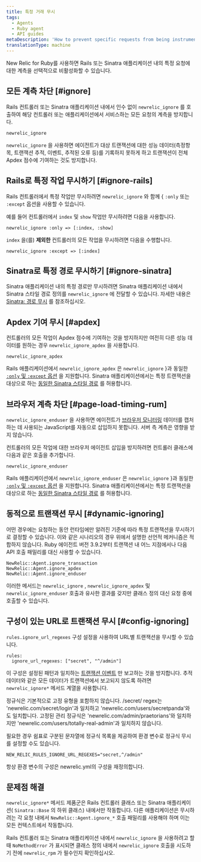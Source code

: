 ```yaml
---
title: 특정 거래 무시
tags:
  - Agents
  - Ruby agent
  - API guides
metaDescription: 'How to prevent specific requests from being instrumented entirely in New Relic, or prevent them from being factored into your Apdex score.'
translationType: machine
---
```


New Relic for Ruby를 사용하면 Rails 또는 Sinatra 애플리케이션 내의 특정 요청에 대한 계측을 선택적으로 비활성화할 수 있습니다.

## 모든 계측 차단 [#ignore]

Rails 컨트롤러 또는 Sinatra 애플리케이션 내에서 인수 없이 `newrelic_ignore` 를 호출하여 해당 컨트롤러 또는 애플리케이션에서 서비스하는 모든 요청의 계측을 방지합니다.

```
newrelic_ignore
```

`newrelic_ignore` 을 사용하면 에이전트가 대상 트랜잭션에 대한 성능 데이터(측정항목, 트랜잭션 추적, 이벤트, 추적된 오류 등)를 기록하지 못하게 하고 트랜잭션이 전체 Apdex 점수에 기여하는 것도 방지합니다.

## Rails로 특정 작업 무시하기 [#ignore-rails]

Rails 컨트롤러에서 특정 작업만 무시하려면 `newrelic_ignore` 와 함께 &#x7B; `:only` 또는 `:except` 옵션을 사용할 수 있습니다.

예를 들어 컨트롤러에서 `index` 및 `show` 작업만 무시하려면 다음을 사용합니다.

```
newrelic_ignore :only => [:index, :show]
```

`index` 을(를) **제외한** 컨트롤러의 모든 작업을 무시하려면 다음을 수행합니다.

```
newrelic_ignore :except => [:index]
```

## Sinatra로 특정 경로 무시하기 [#ignore-sinatra]

Sinatra 애플리케이션 내의 특정 경로만 무시하려면 Sinatra 애플리케이션 내에서 Sinatra 스타일 경로 정의를 `newrelic_ignore` 에 전달할 수 있습니다. 자세한 내용은 [Sinatra: 경로 무시](/docs/agents/ruby-agent/frameworks/sinatra-support#ignoring-routes) 를 참조하십시오.

## Apdex 기여 무시 [#apdex]

컨트롤러의 모든 작업이 Apdex 점수에 기여하는 것을 방지하지만 여전히 다른 성능 데이터를 원하는 경우 `newrelic_ignore_apdex` 을 사용합니다.

```
newrelic_ignore_apdex
```

Rails 애플리케이션에서 `newrelic_ignore_apdex` 은 `newrelic_ignore` }과 동일한 [`:only` 및 `:except` 옵션](#ignore-rails) 을 지원합니다. Sinatra 애플리케이션에서는 특정 트랜잭션을 대상으로 하는 [동일한 Sinatra 스타일 경로](#ignore-sinatra) 를 허용합니다.

## 브라우저 계측 차단 [#page-load-timing-rum]

`newrelic_ignore_enduser` 을 사용하면 에이전트가 [브라우저 모니터링](/docs/agents/ruby-agent/features/page-load-timing-ruby) 데이터를 캡처하는 데 사용되는 JavaScript를 자동으로 삽입하지 못합니다. 서버 측 계측은 영향을 받지 않습니다.

컨트롤러의 모든 작업에 대한 브라우저 에이전트 삽입을 방지하려면 컨트롤러 클래스에 다음과 같은 호출을 추가합니다.

```
newrelic_ignore_enduser
```

Rails 애플리케이션에서 `newrelic_ignore_enduser` 은 `newrelic_ignore` }과 동일한 [`:only` 및 `:except` 옵션](#ignore-rails) 을 지원합니다. Sinatra 애플리케이션에서는 특정 트랜잭션을 대상으로 하는 [동일한 Sinatra 스타일 경로](#ignore-sinatra) 를 허용합니다.

## 동적으로 트랜잭션 무시 [#dynamic-ignoring]

어떤 경우에는 요청하는 동안 런타임에만 알려진 기준에 따라 특정 트랜잭션을 무시하기로 결정할 수 있습니다. 이와 같은 시나리오의 경우 위에서 설명한 선언적 메커니즘은 적합하지 않습니다. Ruby 에이전트 버전 3.9.2부터 트랜잭션 내 어느 지점에서나 다음 API 호출 패밀리를 대신 사용할 수 있습니다.

```
NewRelic::Agent.ignore_transaction
NewRelic::Agent.ignore_apdex
NewRelic::Agent.ignore_enduser
```

이러한 메서드는 `newrelic_ignore` , `newrelic_ignore_apdex` 및 `newrelic_ignore_enduser` 호출과 유사한 결과를 갖지만 클래스 정의 대신 요청 중에 호출할 수 있습니다.

## 구성이 있는 URL로 트랜잭션 무시 [#config-ignoring]

`rules.ignore_url_regexes` 구성 설정을 사용하여 URL별 트랜잭션을 무시할 수 있습니다.

```
rules:
  ignore_url_regexes: ["secret", "^/admin"]
```

이 구성은 설정된 패턴과 일치하는 [트랜잭션 이벤트](/docs/telemetry-data-platform/understand-data/event-data/events-reported-apm/) 만 보고하는 것을 방지합니다. 추적 데이터와 같은 모든 데이터가 트랜잭션에서 보고되지 않도록 하려면 `newrelic_ignore*` 메서드 계열을 사용합니다.

정규식은 기본적으로 고정 유형을 포함하지 않습니다. /secret/ regex는 'newrelic.com/secret/login'과 일치하고 'newrelic.com/users/secretpanda'와도 일치합니다. 고정된 관리 정규식은 'newrelic.com/admin/praetorians'와 일치하지만 'newrelic.com/users/totally-real-admin'과 일치하지 않습니다.

필요한 경우 쉼표로 구분된 문자열에 정규식 목록을 제공하여 환경 변수로 정규식 무시를 설정할 수도 있습니다.

```
NEW_RELIC_RULES_IGNORE_URL_REGEXES="secret,^/admin"
```

항상 환경 변수의 구성은 newrelic.yml의 구성을 재정의합니다.

## 문제점 해결

`newrelic_ignore*` 메서드 제품군은 Rails 컨트롤러 클래스 또는 Sinatra 애플리케이션( `Sinatra::Base` 의 하위 클래스) 내에서만 작동합니다. 다른 애플리케이션은 무시하려는 각 요청 내에서 `NewRelic::Agent.ignore_*` 호출 패밀리를 사용해야 하며 이는 모든 컨텍스트에서 작동합니다.

Rails 컨트롤러 또는 Sinatra 애플리케이션 내에서 `newrelic_ignore` 을 사용하려고 할 때 `NoMethodError` 가 표시되면 클래스 정의 내에서 `newrelic_ignore` 호출을 시도하기 전에 `newrelic_rpm` 가 필수인지 확인하십시오.